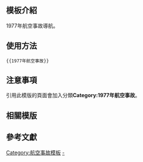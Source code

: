 <includeonly><!-- 在這裡加入模板的保護標識 --></includeonly><noinclude>{{Documentation subpage}}</noinclude>
<!-- 在本行下編輯模板說明 -->

== 模板介紹 ==

1977年航空事故導航。

==使用方法==

<pre>{{1977年航空事故}}</pre>

== 注意事項 ==

引用此模版的頁面會加入分類'''Category:1977年航空事故'''。

== 相關模版 ==

{{歷年航空事故模板}}

== 參考文獻 ==

<includeonly>
<!-- 本行下加入模板的分類 -->
[[Category:航空事故模板]]
[[Category:1977年航空事故|-]]
</includeonly>